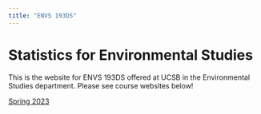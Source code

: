 ```yaml
---
title: "ENVS 193DS"
---
```


# Statistics for Environmental Studies

This is the website for ENVS 193DS offered at UCSB in the Environmental Studies department. Please see course websites below!  

[Spring 2023](https://spring-2023.envs-193ds.com/)
